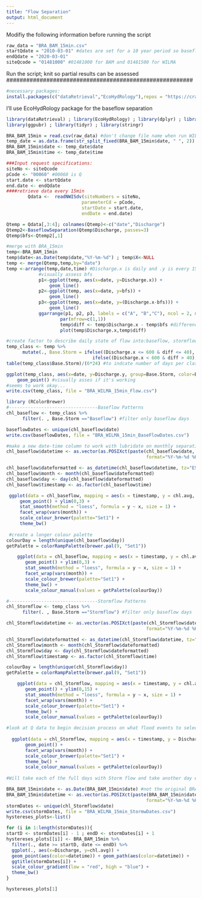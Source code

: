 ```yaml
---
title: "Flow Separation"
output: html_document
---
```


###########################################################
Modifiy the following information before running the script
```r
raw_data = "BRA_BAM_15min.csv"
startQdate = "2010-03-01" #dates are set for a 10 year period so baseflow is calculated with longer time series
endQdate = "2020-03-01"
siteQcode = "01481000" #01481000 for BAM and 01481500 for WILMA

```

########################################################
Run the script; knit so partial results can be assessed  
########################################################
```r
#necessary packages: 
install.packages(c("dataRetrieval","EcoHydRology"),repos = "https://cran.rstudio.com",dependencies = TRUE)

```

I'll use EcoHydRology package for the baseflow separation
```r
library(dataRetrieval) ; library(EcoHydRology) ; library(dplyr) ; library(lubridate) ; library(ggplot2) ;  
library(ggpubr) ; library(tidyr) ; library(stringr) 

BRA_BAM_15min = read.csv(raw_data) #don't change file name when run WILMA data(only at the top)
temp_date = as.data.frame(str_split_fixed(BRA_BAM_15min$date, " ", 2)) ; colnames(temp_date)<-c("date","time")
BRA_BAM_15min$date <- temp_date$date
BRA_BAM_15min$time <- temp_date$time

###Input request specifications:
siteNo <- siteQcode
pCode <- "00060" #00060 is Q
start.date <- startQdate
end.date <- endQdate 
####retrieve data every 15min
        Qdata <-  readNWISdv(siteNumbers = siteNo, 
                            parameterCd = pCode, 
                            startDate = start.date, 
                            endDate = end.date) 

Qtemp = Qdata[,3:4]; colnames(Qtemp)<-c("date","Discharge")
Qtemp2<-BaseflowSeparation(Qtemp$Discharge, passes=3) 
Qtemp$bfs<-Qtemp2[,1]

#merge with BRA_15min
temp<-BRA_BAM_15min
temp$date<-as.Date(temp$date,"%Y-%m-%d") ; temp$X<-NULL
temp <- merge(Qtemp,temp,by="date")
temp <-arrange(temp,date,time) #Discharge.x is daily and .y is every 15min
            #visually assess bfs
            p1<-ggplot(temp, aes(x=date, y=Discharge.x)) +
                geom_line()
            p2<-ggplot(temp, aes(x=date, y=bfs)) +
                geom_line()
            p3<-ggplot(temp, aes(x=date, y=(Discharge.x-bfs))) +
                geom_line()
            ggarrange(p1, p2, p3, labels = c("A", "B","C"), ncol = 2, nrow = 2) #check for general patterns
                    par(mfrow=c(1,1))
                    temp$diff <- temp$Discharge.x - temp$bfs #difference between actual Q and baseflow (bfs)
                    plot(temp$Discharge.x,temp$diff)

#create factor to describe daily state of flow into:baseflow, stormflow, transition
temp_class <- temp %>%
      mutate(., Base.Storm = ifelse((Discharge.x <= 600 & diff <= 40), "Baseflow",
                                ifelse((Discharge.x < 600 & diff > 40), "Transition","Stormflow")))
table(temp_class$Base.Storm)/(6*24) #to indcate number of days per class

ggplot(temp_class, aes(x=date, y=Discharge.y, group=Base.Storm, color=Base.Storm)) +
    geom_point() #visually asses if it's working
#seems to work okay... 
write.csv(temp_class, file = "BRA_WILMA_15min_Flow.csv") 
```

```r
library (RColorBrewer)
#---------------------------------Baseflow Patterns
chl_baseflow <- temp_class %>%
      filter(. , Base.Storm =="Baseflow") #filter only baseflow days

baseflowDates <- unique(chl_baseflow$date) 
write.csv(baseflowDates, file = "BRA_WILMA_15min_BaseFlowDates.csv") 

#make a new date-time column to work with lubridate on monthly separation
chl_baseflow$datetime <- as.vector(as.POSIXct(paste(chl_baseflow$date, chl_baseflow$time), 
                                                    format="%Y-%m-%d %H:%M:%S", tz="EST"))

chl_baseflow$dateformatted <- as_datetime(chl_baseflow$datetime, tz="EST" )
chl_baseflow$month <- month(chl_baseflow$dateformatted)
chl_baseflow$day <- day(chl_baseflow$dateformatted)
chl_baseflow$timestamp <- as.factor(chl_baseflow$time)

 ggplot(data = chl_baseflow, mapping = aes(x = timestamp, y = chl.avg, colour=as.factor(day))) +
     geom_point() + ylim(0,3) +
     stat_smooth(method = "loess", formula = y ~ x, size = 1) +
     facet_wrap(vars(month)) +
     scale_colour_brewer(palette="Set1") +
     theme_bw()
 
 #create a longer colour palette
colourDay = length(unique(chl_baseflow$day))
getPalette = colorRampPalette(brewer.pal(9, "Set1"))

    ggplot(data = chl_baseflow, mapping = aes(x = timestamp, y = chl.avg, colour=as.factor(day))) +
       geom_point() + ylim(0,3) +
       stat_smooth(method = "loess", formula = y ~ x, size = 1) +
       facet_wrap(vars(month)) +
       scale_colour_brewer(palette="Set1") +
       theme_bw() +
       scale_colour_manual(values = getPalette(colourDay))

#---------------------------------Stormflow Patterns
chl_Stormflow <- temp_class %>%
      filter(. , Base.Storm =="Stormflow") #filter only baseflow days

chl_Stormflow$datetime <- as.vector(as.POSIXct(paste(chl_Stormflow$date, chl_Stormflow$time), 
                                                    format="%Y-%m-%d %H:%M:%S", tz="EST"))

chl_Stormflow$dateformatted <- as_datetime(chl_Stormflow$datetime, tz="EST" )
chl_Stormflow$month <- month(chl_Stormflow$dateformatted)
chl_Stormflow$day <- day(chl_Stormflow$dateformatted)
chl_Stormflow$timestamp <- as.factor(chl_Stormflow$time)

colourDay = length(unique(chl_Stormflow$day))
getPalette = colorRampPalette(brewer.pal(9, "Set1"))

    ggplot(data = chl_Stormflow, mapping = aes(x = timestamp, y = chl.avg, colour=as.factor(day))) +
       geom_point() + ylim(0,15) +
       stat_smooth(method = "loess", formula = y ~ x, size = 1) +
       facet_wrap(vars(month)) +
       scale_colour_brewer(palette="Set1") +
       theme_bw() +
       scale_colour_manual(values = getPalette(colourDay))

#look at Q data to begin decision process on what flood events to select
    
  ggplot(data = chl_Stormflow, mapping = aes(x = timestamp, y = Discharge.y, colour=as.factor(day))) +
       geom_point() +
       facet_wrap(vars(month)) +
       scale_colour_brewer(palette="Set1") +
       theme_bw() +
       scale_colour_manual(values = getPalette(colourDay))
  
#Will take each of the full days with Storm flow and take another day earlier and another later. Three days total per event.

BRA_BAM_15min$date <- as.Date(BRA_BAM_15min$date) #not the original BRA_BAM_15min; the one with time separated (done earlier)
BRA_BAM_15min$datetime <- as.vector(as.POSIXct(paste(BRA_BAM_15min$date, BRA_BAM_15min$time), 
                                                    format="%Y-%m-%d %H:%M:%S", tz="EST"))
stormDates <- unique(chl_Stormflow$date) 
write.csv(stormDates, file = "BRA_WILMA_15min_StormwDates.csv") 
hystereses_plots<-list()

for (i in 1:length(stormDates)){
startD <- stormDates[i] - 1 ; endD <- stormDates[i] + 1
hystereses_plots[[i]] <- BRA_BAM_15min %>%
  filter(., date >= startD, date <= endD) %>%
  ggplot(., aes(x=Discharge, y=chl.avg)) + 
  geom_point(aes(color=datetime)) + geom_path(aes(color=datetime)) +
  ggtitle(stormDates[i]) +
  scale_colour_gradient(low = "red", high = "blue") +
  theme_bw() 
}

hystereses_plots[1]



```

